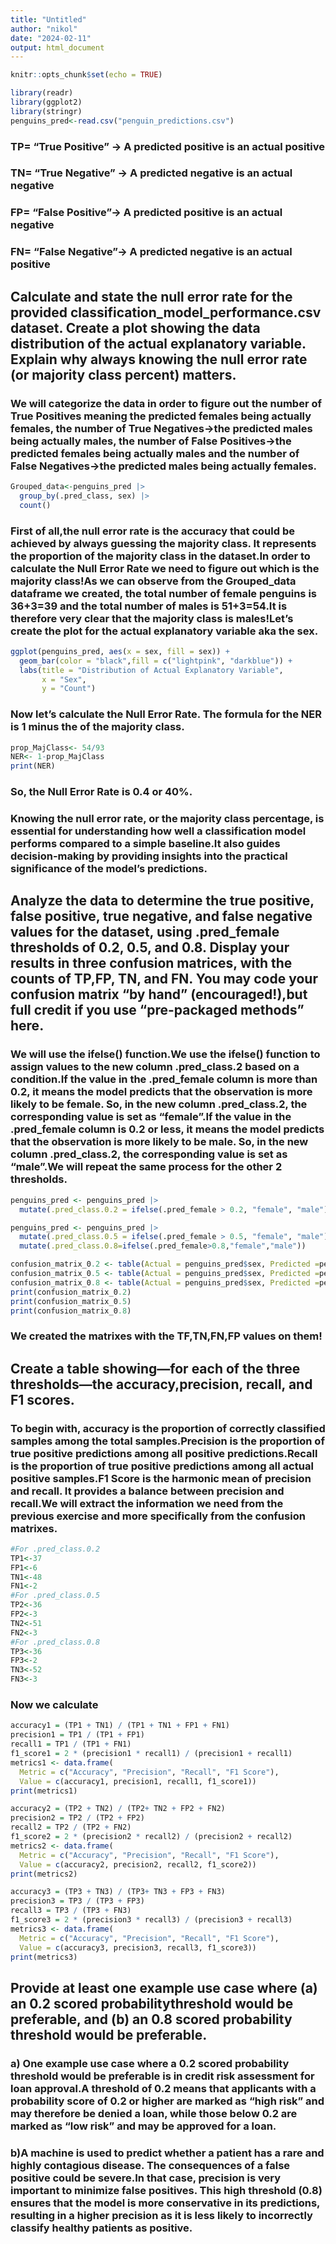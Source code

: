```yaml
---
title: "Untitled"
author: "nikol"
date: "2024-02-11"
output: html_document
---
```


```r
knitr::opts_chunk$set(echo = TRUE)
```
```r
library(readr)
library(ggplot2)
library(stringr)
penguins_pred<-read.csv("penguin_predictions.csv")
```
### TP= "True Positive" -> A predicted positive is an actual positive
### TN= "True Negative" -> A predicted negative is an actual negative
### FP= "False Positive"-> A predicted positive is an actual negative
### FN= "False Negative"-> A predicted negative is an actual positive

## **Calculate and state the null error rate for the provided classification_model_performance.csv dataset. Create a plot showing the data distribution of the actual explanatory variable. Explain why always knowing the null error rate (or majority class percent) matters.**

### We will categorize the data in order to figure out the number of True Positives meaning the predicted females being actually females, the number of True Negatives->the predicted males being actually males, the number of False Positives->the predicted females being actually males and the number of False Negatives->the predicted males being actually females.
```r
Grouped_data<-penguins_pred |>
  group_by(.pred_class, sex) |>
  count()
```
### First of all,the null error rate is the accuracy that could be achieved by always guessing the majority class. It represents the proportion of the majority class in the dataset.In order to calculate the Null Error Rate we need to figure out which is the majority class!As we can observe from the Grouped_data dataframe we created, the total number of female penguins is 36+3=39 and the total number of males is 51+3=54.It is therefore very clear that the majority class is males!Let's create the plot for the actual explanatory variable aka the sex.
```r
ggplot(penguins_pred, aes(x = sex, fill = sex)) +
  geom_bar(color = "black",fill = c("lightpink", "darkblue")) +
  labs(title = "Distribution of Actual Explanatory Variable",
       x = "Sex",
       y = "Count")
```
### Now let's calculate the Null Error Rate. The formula for the NER is 1 minus the  of the majority class. 
```r
prop_MajClass<- 54/93
NER<- 1-prop_MajClass
print(NER)
```
### So, the Null Error Rate is 0.4 or 40%. 
### Knowing the null error rate, or the majority class percentage, is essential for understanding how well a classification model performs compared to a simple baseline.It also guides decision-making by providing insights into the practical significance of the model's predictions.

## **Analyze the data to determine the true positive, false positive, true negative, and false negative values for the dataset, using .pred_female thresholds of 0.2, 0.5, and 0.8. Display your results in three confusion matrices, with the counts of TP,FP, TN, and FN. You may code your confusion matrix “by hand” (encouraged!),but full credit if you use “pre-packaged methods” here.**

### We will use the ifelse() function.We use the ifelse() function to assign values to the new column .pred_class.2 based on a condition.If the value in the .pred_female column is more than 0.2, it means the model predicts that the observation is more likely to be female. So, in the new column .pred_class.2, the corresponding value is set as "female".If the value in the .pred_female column is 0.2 or less, it means the model predicts that the observation is more likely to be male. So, in the new column .pred_class.2, the corresponding value is set as "male".We will repeat the same process for the other 2 thresholds.
```r
penguins_pred <- penguins_pred |>
  mutate(.pred_class.0.2 = ifelse(.pred_female > 0.2, "female", "male"))
```
```r
penguins_pred <- penguins_pred |>
  mutate(.pred_class.0.5 = ifelse(.pred_female > 0.5, "female", "male"))|>
  mutate(.pred_class.0.8=ifelse(.pred_female>0.8,"female","male"))
```
```r
confusion_matrix_0.2 <- table(Actual = penguins_pred$sex, Predicted =penguins_pred$.pred_class.0.2, exclude = NULL)
confusion_matrix_0.5 <- table(Actual = penguins_pred$sex, Predicted =penguins_pred$.pred_class.0.5, exclude = NULL)
confusion_matrix_0.8 <- table(Actual = penguins_pred$sex, Predicted =penguins_pred$.pred_class.0.8, exclude = NULL)
print(confusion_matrix_0.2)
print(confusion_matrix_0.5)
print(confusion_matrix_0.8)
```
### We created the matrixes with the TF,TN,FN,FP values on them!

## **Create a table showing—for each of the three thresholds—the accuracy,precision, recall, and F1 scores.**
### To begin with, accuracy is the proportion of correctly classified samples among the total samples.Precision is the proportion of true positive predictions among all positive predictions.Recall is the proportion of true positive predictions among all actual positive samples.F1 Score is the harmonic mean of precision and recall. It provides a balance between precision and recall.We will extract the information we need from the previous exercise and more specifically from the confusion matrixes.
```r
#For .pred_class.0.2
TP1<-37
FP1<-6
TN1<-48
FN1<-2
#For .pred_class.0.5
TP2<-36
FP2<-3
TN2<-51
FN2<-3
#For .pred_class.0.8
TP3<-36
FP3<-2
TN3<-52
FN3<-3
```
### Now we calculate
```r
accuracy1 = (TP1 + TN1) / (TP1 + TN1 + FP1 + FN1)
precision1 = TP1 / (TP1 + FP1)
recall1 = TP1 / (TP1 + FN1)
f1_score1 = 2 * (precision1 * recall1) / (precision1 + recall1)
metrics1 <- data.frame(
  Metric = c("Accuracy", "Precision", "Recall", "F1 Score"),
  Value = c(accuracy1, precision1, recall1, f1_score1))
print(metrics1)

accuracy2 = (TP2 + TN2) / (TP2+ TN2 + FP2 + FN2)
precision2 = TP2 / (TP2 + FP2)
recall2 = TP2 / (TP2 + FN2)
f1_score2 = 2 * (precision2 * recall2) / (precision2 + recall2)
metrics2 <- data.frame(
  Metric = c("Accuracy", "Precision", "Recall", "F1 Score"),
  Value = c(accuracy2, precision2, recall2, f1_score2))
print(metrics2)

accuracy3 = (TP3 + TN3) / (TP3+ TN3 + FP3 + FN3)
precision3 = TP3 / (TP3 + FP3)
recall3 = TP3 / (TP3 + FN3)
f1_score3 = 2 * (precision3 * recall3) / (precision3 + recall3)
metrics3 <- data.frame(
  Metric = c("Accuracy", "Precision", "Recall", "F1 Score"),
  Value = c(accuracy3, precision3, recall3, f1_score3))
print(metrics3)
```

## **Provide at least one example use case where (a) an 0.2 scored probabilitythreshold would be preferable, and (b) an 0.8 scored probability threshold would be preferable.**

### a) One example use case where a 0.2 scored probability threshold would be preferable is in credit risk assessment for loan approval.A threshold of 0.2 means that applicants with a probability score of 0.2 or higher are marked as "high risk" and may therefore be denied a loan, while those below 0.2 are marked as "low risk" and may be approved for a loan.
### b)A machine is used to predict whether a patient has a rare and highly contagious disease. The consequences of a false positive could be severe.In that case, precision is  very important to minimize false positives. This high threshold (0.8) ensures that the model is more conservative in its predictions, resulting in a higher precision as it is less likely to incorrectly classify healthy patients as positive.
